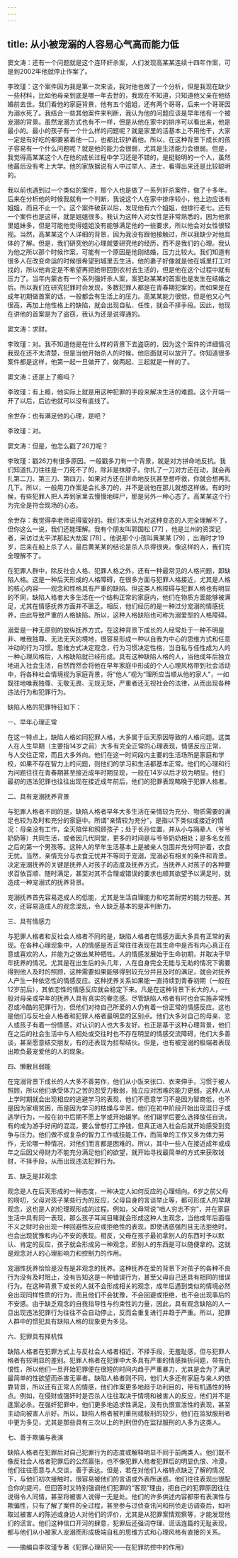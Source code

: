 ```yaml
---
---
---
```

title: 从小被宠溺的人容易心气高而能力低
---




窦文涛：还有一个问题就是这个连环奸杀案，人们发现高某某连续十四年作案，可是到2002年他就停止作案了。

李玫瑾：这个案件因为我是第一次来谈，我对他也做了一个分析，但是我现在缺少一些材料，比如他母亲到底是哪一年去世的，我现在不知道，只知道他父亲在他结婚前去世。我们看他的家庭背景，他有五个姐姐，还有两个哥哥，后来一个哥哥因为溺水死了。我结合一些其他案件来判断，我认为他的问题应该是早年他有一个被宠溺的背景。虽然宠溺方式也有不一样，但是从他在家中的排序可以看出来，他是最小的。最小的孩子有一个什么样的问题呢？就是家里的活基本上不用他干，大家一定是有好吃的都要紧着他一口，也都比较护着他。所以，在这种背景下成长的孩子容易有一个什么问题呢？就是他的能力会很弱，尤其是生活能力会很弱。但是，我觉得高某某这个人在他的成长过程中学习还是不错的，是挺聪明的一个人，虽然他最后没有考上大学。他的家族据说有人中过举人、进士，看得出来还是比较聪明的。

我以前也遇到过一个类似的案件，那个人也是做了一系列奸杀案件，做了十多年。后来在分析他的时候我就有一个判断，我说这个人在家中排序较小，他上边应该有姐姐，而且不止一个。这个案件破获以后，发现他有六个姐姐，他排行老七。还有一个案件也是这样，就是姐姐很多。我认为这种人对女性是非常熟悉的，因为他家里姐妹多，但是可能他觉得姐姐没有能够满足他的一些要求，所以他会对女性很轻视。当然，高某某这个人详细的背景，因为我没有跟他接触过，所以我缺少对他具体的了解。但是，我们研究他的心理就要研究他的经历，而不是我们的心理。我认为他之所以那个时候作案，可能有一个原因是他刚结婚，压力比较大。我们知道有很多人在改变命运的时候很希望到城里去生活，他的妻子好像就是他在城里打工时找的，所以他肯定是不希望再把她带回到农村去生活的，但是他在这个过程中就有压力了。当年内蒙古有一个系列强奸杀人案，案犯赵某某的首案也是发生在结婚之后。所以我们在研究犯罪时会发现，多数犯罪人都是在青春期犯案的，而如果是在成年初期做首案的话，一般都会有生活上的压力。高某某能力很低，但是他又心气很高，再加上他性格上的缺陷，就会出现自私、任性，就会不择手段。因此，他现在讲他的首案是为了盗窃，我认为还是说得通的。

窦文涛：求财。

李玫瑾：对。我不知道他是在什么样的背景下去盗窃的，因为这个案件的详细情况我现在还不太清楚，但是当他开始杀人的时候，他后面就可以放开了。你知道很多案件都是这样，他第一起一旦做开了，做两起、三起就是一样的了。

窦文涛：还是上了瘾吗？

李玫瑾：有上瘾，他实际上就是用这种犯罪的手段来解决生活的难题。这个开端一开了以后，后边他就可以没有底线了。

余世存：也有满足他的心理，是吧？

李玫瑾：对。

窦文涛：但是，他怎么戳了26刀呢？

李玫瑾：戳26刀有很多原因。一般戳多刀有一个背景，就是对方拼命地反抗。我们知道扎刀往往是一刀死不了的，除非是抹脖子。你扎了一刀对方还在动，就会再扎第二刀、第三刀、第四刀，如果对方还在拼命地反抗甚至想呼救，你就会想再扎几下。所以，一般用刀作案是会扎多刀的，并不是说他在那儿就想这样做。有的时候，有些犯罪人把人弄到家里去慢慢地碎尸，那是另外一种心态了。高某某这个行为完全是符合现场的心态。

余世存：我觉得李老师说得蛮好的。我们本来认为对这种变态的人完全理解不了，但你这么一说，我们还能理解。我有个朋友叫郭国松 [77] ，他是兰州的资深记者，采访过太平洋那起大劫案 [78] 。他说那个小孩叫黄某某 [79] ，出海时才19岁，后来在船上杀了人，最后黄某某的结论是杀人杀得很爽。像这样的人，我们完全理解不了。

在犯罪人群中，除反社会人格、犯罪人格之外，还有一种最常见的人格问题，即缺陷人格。这是一种后天形成的人格障碍，在很多方面与犯罪人格接近，尤其是人格的核心内容——观念和性格具有严重的缺陷。但这类人格障碍与犯罪人格也有明显的不同，缺陷人格者大多生活在一个结构正常的家庭内，他们在物质方面能够被满足，尤其在情感抚养方面并不匮乏。相反，他们经历的是一种过分宠溺的情感抚养，由此导致严重的人格缺陷。所以，这种人格缺陷也可称为溺爱型的人格障碍。

溺爱是一种无原则的放纵抚养方式，在这种背景下成长的人经常处于一种不明是非、唯我独尊、无法无天的境地，很容易形成一种以自我为中心的思维方式和任意冲动的行为习惯。思维方式决定观念，行为习惯决定性格，当自私与任性成为人的一种心理风格后，人格缺陷就已经形成。具有这种缺陷人格的人，当他成年后独立地进入社会生活，自然而然会将他在早年家庭中形成的个人心理风格带到社会活动中，将各种社会情境视为家庭背景，将“他人”视为“理所应当顺从他的家人”，一如既往地唯我独尊、无敬无畏、无规无矩，严重者还无视社会的法律，从而出现各种违法行为和犯罪行为。

缺陷人格的犯罪特征如下：

一、早年心理正常

在这一特点上，缺陷人格如同犯罪人格，大多属于后天原因导致的人格问题。这类人在人生早期（主要指14岁之前）大多有完全正常的心理表现，情感反应正常，与人交往正常，而且大多外向。他们在这一时间段内主要的生活场所是家庭和学校，如果不存在智力上的问题，则他们的学习和生活都基本正常。他们的心理和行为问题往往在青春期甚至接近成年时期显现，一般在14岁以后才较为明显。他们最初的违法犯罪也往往出现在接近成年前后，他们的犯罪表现略晚于犯罪人格者。

二、具有宠溺抚养背景

与犯罪人格者不同的是，缺陷人格者早年大多生活在亲情较为充分、物质需要的满足也较为及时和充分的家庭中。所谓“亲情较为充分”，是指以下类似或接近的情况：母亲没有工作，全天陪伴和照顾孩子；处于长孙位置，并从小与隔辈人（爷爷奶奶等）共同生活，或者因几代同堂，更多的时间是与爷爷奶奶相处；是多名女孩之后的第一个男孩等。这种人的早年生活基本上是被亲人包围并充分呵护着，衣食无忧。当然，亲情充分与衣食无忧并不等同于宠溺，宠溺必有相关的条件和背景。决定宠溺抚养的关键是抚养人对孩子的态度及抚养方式，当抚养人对孩子的各种要求百依百顺、随时满足，甚至对其不合理或错误的要求也顺其欲望予以满足时，就造成一种宠溺式的抚养背景。

宠溺抚养首先容易造成人的低能，尤其是生活自理能力和吃苦耐劳的能力较差。其次，还容易造成人的观念混乱，令人缺乏基本的是非判断力。

三、具有情感力

与犯罪人格者和反社会人格者不同的是，缺陷人格者在情感方面大多具有正常的表现。在各种心理现象中，人的情感是否正常往往表现在其生命中是否有内心真正在意或喜欢的人，并能为之做出某种牺牲。人的情感发展始于生命初期，并取决于早年抚养的情况。尤其是在出生后的头几年，人在自身完全无能与无助的情况下需要得到他人及时的照顾，这种需要如果能够得到较充分并且及时的满足，就会对抚养人产生一种依恋性的情感反应。这种抚养关系如果能一直持续到青春初期（一般在12岁前后），其依恋性的情感反应就会稳定下来。凡是在这种背景下长大的人，一般对母亲或早年的抚养人具有真实的眷恋感。尽管缺陷人格者有时也会实施非常残忍或冷酷的犯罪行为，但他们对待自己所爱的人仍有着一份正常的情感反应。这也是他们与反社会人格者和犯罪人格者最明显的区别点。他们大多对自己的母亲、恋人或孩子有着一份情感，对认识的人也大多友好。也正是基于这种心理背景，他们在之后的社会生活中与人相处或交往时也不存在明显的情感交流障碍，他们大多善谈，甚至愿意结交朋友，有的还表现为拉帮结伙。但是，也有被宠溺的极端者表现出欺负最宠爱他的人的现象。

四、懒散且弱能

在宠溺背景下成长的人大多不善劳作，他们从小饭来张口、衣来伸手，习惯于被人照顾，所以他们承受体力之苦的忍受力极弱，独立应对困难的能力更弱。这种人从上学时期就会出现相应的逃避学习的表现，他们不愿意学习不是因为智商低，也不是因为家境贫困，而是因为学习的枯燥与辛苦。他们在初中阶段开始出现混日子或逃学行为，一般在初中后期不愿上学或开始辍学。他们辍学后要么选择放任自流，有的成为游手好闲的混混，要么曾想打工挣钱，但真正进入社会后就开始感受到竞争与压力。他们做不成复杂的智力工作或技能工作，而简单的工作又多为体力劳作，无论哪一种情况，对他们而言都是困难的。所以，其中一些人在接近成年或成年之后因父母财力不能充分满足他们的欲望，就开始寻找最简单的方式来获取钱财，不择手段，从而出现违法犯罪行为。

五、缺乏是非观念

观念是人在后天形成的一种态度，一种决定人如何反应的心理倾向。6岁之前父母的唠叨，父母对孩子某些行为的反应，父母自身的言谈举止等，都可形成人的早期观念，这也是人的伦理观形成的过程。例如，父母常说“咱人穷志不穷”，并在家庭生活中具有同一表现，那么孩子耳闻目睹就会形成这种人生观念，当他成年后面临不义之财时会出现一种回避性反应或拒绝性的表现，即使诱惑强烈且无法拒绝时，也会出现犹豫和内心不安的表现。相反，父母在孩子最初拿别人的东西时予以默认、肯定的反应，孩子就会形成另一种观念，即别人的东西是可以随便拿的。这就是观念对人的心理影响力和控制力的作用。

宠溺性抚养恰恰是没有是非观念的抚养。这种抚养在爱的背景下对孩子的各种不良行为没有及时阻止，没有告知这是一种错误行为，甚至父母自己还具有相同的错误行为。在这种背景下成长的人就不会形成相关的观念，成年后遇到类似的情境必然会出现同样性质的行为，而且他们不会犹豫，不会回避或拒绝，也不会出现事后的不安感。由于缺乏观念的自我指导性与约束性的力量，因此，具有观念缺陷的人一旦出现违法犯罪行为往往不会自动停止，反而会重复进行并趋于严重。所以，犯罪人群中的惯犯具有缺陷人格的现象更为多见。

六、犯罪具有择机性

缺陷人格者在犯罪方式上与反社会人格者相近，不择手段，无羞耻感，但与犯罪人格者有较明显的差别。犯罪人格者在犯罪中大多具有严重的情感挫折问题，带有仇恨性，所以他们一旦开始犯罪便在很短的时间内趋于严重暴力，尤其是会为了满足最简单的性欲望而杀害无辜者。缺陷人格者则不同，他们大多还有家庭与亲人的依靠背景，所以还有正常人的情感，他们作案更多地趋于功利目的，带有机遇性的特点。例如，在侵财或强奸时是否杀人往往取决于情境和被害人的反应，他们并不是逢案必杀。在强奸犯罪中，他们更多地追求性满足，没有仇恨宣泄性的表现，甚至主动向被害人示好。所以，缺陷人格者被判重刑或极刑的较少，他们在监狱服刑者中更为多见，尤其是那些具有三次以上的判刑但仍在监狱服刑的人多为这类人。

七、善于欺骗与表演

缺陷人格者在犯罪后对自己犯罪行为的态度或解释明显不同于前两类人。他们既不像反社会人格者犯罪后的公然嚣张，也不像犯罪人格者犯罪后的明显仇恨、冷漠，他们往往愿意与人交谈，善于表达。但是，若在对他们人格特点缺乏了解的情况下，与他们初次接触时，很容易被他们的言语或外表所迷惑。他们往往表现出很配合你的提问，但回答时又特别强调他们犯罪的“客观”理由，把自己的犯罪原因往往说得令人同情，甚至将被害人说得一无是处。他们的许多供述内容都带有表演性与欺骗性，只有了解了案件的全过程，甚至参与过侦查讯问和刑侦走访调查后，如听取过被害人的陈述或身边人对他们的评价，尤其是从犯罪案情观察等，才能发现他们的谎言。他们这种信口开河的肆意，犯罪后还强词夺理、谎话连篇的无耻表现，都与他们从小被家人宠溺而形成极端自私的思维方式和心理风格有直接的关系。

——摘编自李玫瑾专著《犯罪心理研究——在犯罪防控中的作用》